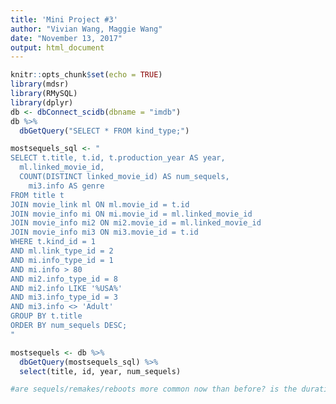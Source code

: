 ```yaml
---
title: 'Mini Project #3'
author: "Vivian Wang, Maggie Wang"
date: "November 13, 2017"
output: html_document
---
```


```r
knitr::opts_chunk$set(echo = TRUE)
library(mdsr)
library(RMySQL)
library(dplyr)
db <- dbConnect_scidb(dbname = "imdb")
db %>%
  dbGetQuery("SELECT * FROM kind_type;")
```

```r
mostsequels_sql <- "
SELECT t.title, t.id, t.production_year AS year, 
  ml.linked_movie_id, 
  COUNT(DISTINCT linked_movie_id) AS num_sequels, 
	mi3.info AS genre
FROM title t
JOIN movie_link ml ON ml.movie_id = t.id
JOIN movie_info mi ON mi.movie_id = ml.linked_movie_id
JOIN movie_info mi2 ON mi2.movie_id = ml.linked_movie_id
JOIN movie_info mi3 ON mi3.movie_id = t.id
WHERE t.kind_id = 1
AND ml.link_type_id = 2
AND mi.info_type_id = 1
AND mi.info > 80
AND mi2.info_type_id = 8
AND mi2.info LIKE '%USA%'
AND mi3.info_type_id = 3
AND mi3.info <> 'Adult'
GROUP BY t.title
ORDER BY num_sequels DESC;
"

mostsequels <- db %>% 
  dbGetQuery(mostsequels_sql) %>% 
  select(title, id, year, num_sequels)
```

```r
#are sequels/remakes/reboots more common now than before? is the duration between the original and sequel longer or shorter than they used to be?
```

